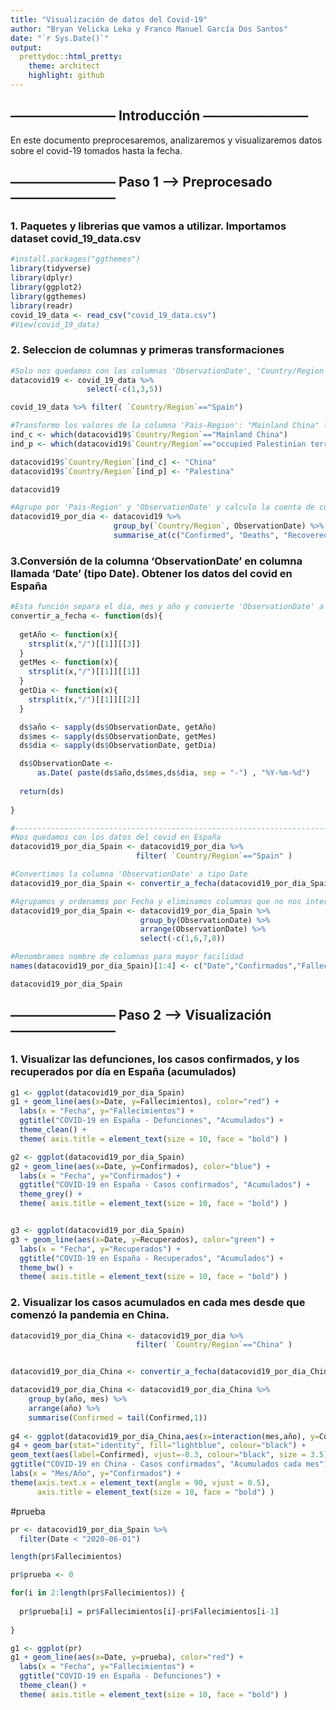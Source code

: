 ```yaml
---
title: "Visualización de datos del Covid-19"
author: "Bryan Velicka Leka y Franco Manuel García Dos Santos"
date: "`r Sys.Date()`"
output:
  prettydoc::html_pretty:
    theme: architect
    highlight: github
---
```



## ------------------------ Introducción ------------------------ ##

En este documento preprocesaremos, analizaremos y visualizaremos datos sobre el covid-19 tomados hasta la fecha.


## ------------------------ Paso 1 --> Preprocesado ------------------------ ##

### 1. Paquetes y librerias que vamos a utilizar. Importamos dataset covid_19_data.csv
```r
#install.packages("ggthemes")
library(tidyverse)
library(dplyr)
library(ggplot2)
library(ggthemes)
library(readr)
covid_19_data <- read_csv("covid_19_data.csv")
#View(covid_19_data)

```

### 2. Seleccion de columnas y primeras transformaciones
```r
#Solo nos quedamos con las columnas 'ObservationDate', 'Country/Region', 'Confirmed', 'Deaths' y 'Recovery'
datacovid19 <- covid_19_data %>%
                 select(-c(1,3,5))

covid_19_data %>% filter( `Country/Region`=="Spain")

#Transformo los valores de la columna 'Pais-Region': "Mainland China" lo transformo a "China", y "occupied Palestinian territory" a "Palestina".
ind_c <- which(datacovid19$`Country/Region`=="Mainland China")
ind_p <- which(datacovid19$`Country/Region`=="occupied Palestinian territory")

datacovid19$`Country/Region`[ind_c] <- "China"
datacovid19$`Country/Region`[ind_p] <- "Palestina"

datacovid19

#Agrupo por 'Pais-Region' y 'ObservationDate' y calculo la cuenta de confirmados, muertos y recuperados por dia
datacovid19_por_dia <- datacovid19 %>%
                       group_by(`Country/Region`, ObservationDate) %>%
                       summarise_at(c("Confirmed", "Deaths", "Recovered"), sum)

```

### 3.Conversión de la columna 'ObservationDate' en columna llamada 'Date' (tipo Date). Obtener los datos del covid en España
```r
#Esta función separa el dia, mes y año y convierte 'ObservationDate' a tipo Date. Devuelve el dataset con dicha columna ya convertida y las columnas extras
convertir_a_fecha <- function(ds){
  
  getAño <- function(x){
    strsplit(x,"/")[[1]][[3]]
  }
  getMes <- function(x){
    strsplit(x,"/")[[1]][[1]]
  }
  getDia <- function(x){
    strsplit(x,"/")[[1]][[2]]
  }

  ds$año <- sapply(ds$ObservationDate, getAño)
  ds$mes <- sapply(ds$ObservationDate, getMes)
  ds$dia <- sapply(ds$ObservationDate, getDia)

  ds$ObservationDate <- 
      as.Date( paste(ds$año,ds$mes,ds$dia, sep = "-") , "%Y-%m-%d")
  
  return(ds)
  
}

#------------------------------------------------------------------------#
#Nos quedamos con los datos del covid en España
datacovid19_por_dia_Spain <- datacovid19_por_dia %>%
                            filter( `Country/Region`=="Spain" )

#Convertimos la columna 'ObservationDate' a tipo Date
datacovid19_por_dia_Spain <- convertir_a_fecha(datacovid19_por_dia_Spain)

#Agrupamos y ordenamos por Fecha y eliminamos columnas que no nos interesan
datacovid19_por_dia_Spain <- datacovid19_por_dia_Spain %>%
                             group_by(ObservationDate) %>%
                             arrange(ObservationDate) %>%
                             select(-c(1,6,7,8))

#Renombramos nombre de columnas para mayor facilidad
names(datacovid19_por_dia_Spain)[1:4] <- c("Date","Confirmados","Fallecimientos","Recuperados")

datacovid19_por_dia_Spain

```


## ------------------------ Paso 2 --> Visualización ------------------------ ##

### 1. Visualizar las defunciones, los casos confirmados, y los recuperados por día en España (acumulados)
```r
g1 <- ggplot(datacovid19_por_dia_Spain)
g1 + geom_line(aes(x=Date, y=Fallecimientos), color="red") + 
  labs(x = "Fecha", y="Fallecimientos") + 
  ggtitle("COVID-19 en España - Defunciones", "Acumulados") + 
  theme_clean() + 
  theme( axis.title = element_text(size = 10, face = "bold") )

g2 <- ggplot(datacovid19_por_dia_Spain)
g2 + geom_line(aes(x=Date, y=Confirmados), color="blue") + 
  labs(x = "Fecha", y="Confirmados") + 
  ggtitle("COVID-19 en España - Casos confirmados", "Acumulados") + 
  theme_grey() + 
  theme( axis.title = element_text(size = 10, face = "bold") )


g3 <- ggplot(datacovid19_por_dia_Spain)
g3 + geom_line(aes(x=Date, y=Recuperados), color="green") + 
  labs(x = "Fecha", y="Recuperados") + 
  ggtitle("COVID-19 en España - Recuperados", "Acumulados") + 
  theme_bw() + 
  theme( axis.title = element_text(size = 10, face = "bold") )

```

### 2. Visualizar los casos acumulados en cada mes desde que comenzó la pandemia en China.
```r
datacovid19_por_dia_China <- datacovid19_por_dia %>%
                            filter( `Country/Region`=="China" )


datacovid19_por_dia_China <- convertir_a_fecha(datacovid19_por_dia_China)

datacovid19_por_dia_China <- datacovid19_por_dia_China %>%
    group_by(año, mes) %>%
    arrange(año) %>%
    summarise(Confirmed = tail(Confirmed,1))
  
g4 <- ggplot(datacovid19_por_dia_China,aes(x=interaction(mes,año), y=Confirmed))
g4 + geom_bar(stat="identity", fill="lightblue", colour="black") +
geom_text(aes(label=Confirmed), vjust=-0.3, colour="black", size = 3.5) + theme_classic() + 
ggtitle("COVID-19 en China - Casos confirmados", "Acumulados cada mes") +
labs(x = "Mes/Año", y="Confirmados") +
theme(axis.text.x = element_text(angle = 90, vjust = 0.5), 
      axis.title = element_text(size = 10, face = "bold") )


```

#prueba
```r
pr <- datacovid19_por_dia_Spain %>%
  filter(Date < "2020-06-01")

length(pr$Fallecimientos)

pr$prueba <- 0

for(i in 2:length(pr$Fallecimientos)) {
  
  pr$prueba[i] = pr$Fallecimientos[i]-pr$Fallecimientos[i-1]
  
}

g1 <- ggplot(pr)
g1 + geom_line(aes(x=Date, y=prueba), color="red") + 
  labs(x = "Fecha", y="Fallecimientos") + 
  ggtitle("COVID-19 en España - Defunciones") + 
  theme_clean() + 
  theme( axis.title = element_text(size = 10, face = "bold") )


  
  
```


